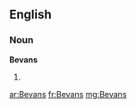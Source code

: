 ==English==

===Noun===
'''Bevans'''

# {{plural of|Bevan}}

[[ar:Bevans]]
[[fr:Bevans]]
[[mg:Bevans]]